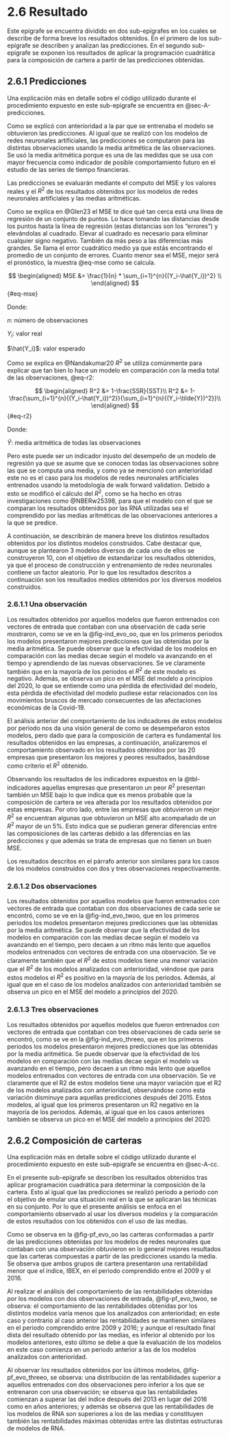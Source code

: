 # 2.6 Resultado {.unnumbered}

Este epígrafe se encuentra dividido en dos sub-epígrafes en los cuales se describe de forma breve los resultados obtenidos. En el primero de los sub-epígrafe se describen y analizan las predicciones. En el segundo sub-epígrafe se exponen los resultados de aplicar la programación cuadrática para la composición de cartera a partir de las predicciones obtenidas.

## 2.6.1 Predicciones {#sec-predicciones}

Una explicación más en detalle sobre el código utilizado durante el procedimiento expuesto en este sub-epigrafe se encuentra en @sec-A-predicciones.

Como se explicó con anterioridad a la par que se entrenaba el modelo se obtuvieron las predicciones. Al igual que se realizó con los modelos de redes neuronales artificiales, las predicciones se computaron para las distintas observaciones usando la media aritmética de las observaciones. Se usó la media aritmética porque es una de las medidas que se usa con mayor frecuencia como indicador de posible comportamiento futuro en el estudio de las series de tiempo financieras.

Las predicciones se evaluarán mediante el computo del MSE y los valores reales y el $R^2$ de los resultados obtenidos por los modelos de redes neuronales artificiales y las medias aritméticas.

Como se explica en @Glen23 el MSE te dice qué tan cerca está una línea de regresión de un conjunto de puntos. Lo hace tomando las distancias desde los puntos hasta la línea de regresión (estas distancias son los "errores") y elevándolas al cuadrado. Elevar al cuadrado es necesario para eliminar cualquier signo negativo. También da más peso a las diferencias más grandes. Se llama el error cuadrático medio ya que estás encontrando el promedio de un conjunto de errores. Cuanto menor sea el MSE, mejor será el pronóstico, la muestra @eq-mse como se calcula.

$$
\begin{aligned}
MSE &= \frac{1}{n} * \sum_{i=1}^{n}{(Y_i-\hat{Y_i})^2} \\
\end{aligned}
$$ {#eq-mse}

Donde:

::: margin
$n$: número de observaciones
:::

::: margin
$Y_i$: valor real
:::

::: margin
$\hat{Y_i}$: valor esperado
:::

Como se explica en @Nandakumar20 $R^2$ se utiliza comúnmente para explicar que tan bien lo hace un modelo en comparación con la media total de las observaciones, @eq-r2:

$$
\begin{aligned}
R^2 &= 1-\frac{SSR}{SST}\\
R^2 &= 1-\frac{\sum_{i=1}^{n}{(Y_i-\hat{Y_i})^2}}{\sum_{i=1}^{n}{(Y_i-\tilde{Y})^2}}\\
\end{aligned}
$$ {#eq-r2}

Donde:

::: margin
$\tilde{Y}$: media aritmética de todas las observaciones
:::

Pero este puede ser un indicador injusto del desempeño de un modelo de regresión ya que se asume que se conocen todas las observaciones sobre las que se computa una media, y como ya se mencionó con anterioridad este no es el caso para los modelos de redes neuronales artificiales entrenados usando la metodología de walk forward validation. Debido a esto se modificó el cálculo del $R^2$, como se ha hecho en otras investigaciones como @NBERw25398, para que el modelo con el que se comparan los resultados obtenidos por las RNA utilizadas sea el comprendido por las medias aritméticas de las observaciones anteriores a la que se predice.

A continuación, se describirán de manera breve los distintos resultados obtenidos por los distintos modelos construidos. Cabe destacar que, aunque se plantearon 3 modelos diversos de cada uno de ellos se construyeron 10, con el objetivo de estandarizar los resultados obtenidos, ya que el proceso de construcción y entrenamiento de redes neuronales contiene un factor aleatorio. Por lo que los resultados descritos a continuación son los resultados medios obtenidos por los diversos modelos construidos.

### 2.6.1.1 Una observación

Los resultados obtenidos por aquellos modelos que fueron entrenados con vectores de entrada que contaban con una observación de cada serie mostraron, como se ve en la @fig-ind_evo_oo, que en los primeros periodos los modelos presentaron mejores predicciones que las obtenidas por la media aritmética. Se puede observar que la efectividad de los modelos en comparación con las medias decae según el modelo va avanzando en el tiempo y aprendiendo de las nuevas observaciones. Se ve claramente también que en la mayoría de los periodos el $R^2$ de este modelo es negativo. Además, se observa un pico en el MSE del modelo a principios del 2020, lo que se entiende como una pérdida de efectividad del modelo, esta pérdida de efectividad del modelo pudiese estar relacionados con los movimientos bruscos de mercado consecuentes de las afectaciones económicas de la Covid-19.

El análisis anterior del comportamiento de los indicadores de estos modelos por periodo nos da una visión general de como se desempeñaron estos modelos, pero dado que para la composición de cartera es fundamental los resultados obtenidos en las empresas, a continuación, analizaremos el comportamiento observado en los resultados obtenidos por las 20 empresas que presentaron los mejores y peores resultados, basándose como criterio el $R^2$ obtenido.

Observando los resultados de los indicadores expuestos en la @tbl-indicadores aquellas empresas que presentaron un peor $R^2$ presentan también un MSE bajo lo que indica que es menos probable que la composición de cartera se vea alterada por los resultados obtenidos por estas empresas. Por otro lado, entre las empresas que obtuvieron un mejor $R^2$ se encuentran algunas que obtuvieron un MSE alto acompañado de un $R^2$ mayor de un 5%. Esto indica que se pudieran generar diferencias entre las composiciones de las carteras debido a las diferencias en las predicciones y que además se trata de empresas que no tienen un buen MSE.

Los resultados descritos en el párrafo anterior son similares para los casos de los modelos construidos con dos y tres observaciones respectivamente.

### 2.6.1.2 Dos observaciones

Los resultados obtenidos por aquellos modelos que fueron entrenados con vectores de entrada que contaban con dos observaciones de cada serie se encontró, como se ve en la @fig-ind_evo_twoo, que en los primeros periodos los modelos presentaron mejores predicciones que las obtenidas por la media aritmética. Se puede observar que la efectividad de los modelos en comparación con las medias decae según el modelo va avanzando en el tiempo, pero decaen a un ritmo más lento que aquellos modelos entrenados con vectores de entrada con una observación. Se ve claramente también que el $R^2$ de estos modelos tiene una menor variación que el $R^2$ de los modelos analizados con anterioridad, viéndose que para estos modelos el $R^2$ es positivo en la mayoría de los periodos. Además, al igual que en el caso de los modelos analizados con anterioridad también se observa un pico en el MSE del modelo a principios del 2020.

### 2.6.1.3 Tres observaciones

Los resultados obtenidos por aquellos modelos que fueron entrenados con vectores de entrada que contaban con tres observaciones de cada serie se encontró, como se ve en la @fig-ind_evo_threeo, que en los primeros periodos los modelos presentaron mejores predicciones que las obtenidas por la media aritmética. Se puede observar que la efectividad de los modelos en comparación con las medias decae según el modelo va avanzando en el tiempo, pero decaen a un ritmo más lento que aquellos modelos entrenados con vectores de entrada con una observación. Se ve claramente que el R2 de estos modelos tiene una mayor variación que el R2 de los modelos analizados con anterioridad, observándose como esta variación disminuye para aquellas predicciones después del 2015. Estos modelos, al igual que los primeros presentaron un R2 negativo en la mayoría de los periodos. Además, al igual que en los casos anteriores también se observa un pico en el MSE del modelo a principios del 2020.

## 2.6.2 Composición de carteras {#sec-cc}

Una explicación más en detalle sobre el código utilizado durante el procedimiento expuesto en este sub-epigrafe se encuentra en @sec-A-cc.

En el presente sub-epígrafe se describen los resultados obtenidos tras aplicar programación cuadrática para determinar la composición de la cartera. Esto al igual que las predicciones se realizó periodo a periodo con el objetivo de emular una situación real en la que se aplicaran las técnicas en su conjunto. Por lo que el presente análisis se enfoca en el comportamiento observado al usar los diversos modelos y la comparación de estos resultados con los obtenidos con el uso de las medias.

Como se observa en la @fig-pf_evo_oo las carteras conformadas a partir de las predicciones obtenidas por los modelos de redes neuronales que contaban con una observación obtuvieron en lo general mejores resultados que las carteras compuestas a partir de las predicciones usando la media. Se observa que ambos grupos de cartera presentaron una rentabilidad menor que el índice, IBEX, en el periodo comprendido entre el 2009 y el 2016.

Al realizar el análisis del comportamiento de las rentabilidades obtenidas por los modelos con dos observaciones de entrada, @fig-pf_evo_twoo, se observa: el comportamiento de las rentabilidades obtenidas por los distintos modelos varía menos que los analizados con anterioridad; en este caso y contrario al caso anterior las rentabilidades se mantienen similares en el periodo comprendido entre 2009 y 2016; y aunque el resultado final dista del resultado obtenido por las medias, es inferior al obtenido por los modelos anteriores, esto último se debe a que la evaluación de los modelos en este caso comienza en un periodo anterior a las de los modelos analizados con anterioridad.

Al observar los resultados obtenidos por los últimos modelos, @fig-pf_evo_threeo, se observa: una distribución de las rentabilidades superior a aquellos entrenados con dos observaciones pero inferior a los que se entrenaron con una observación; se observa que las rentabilidades comienzan a superar las del índice después del 2013 en lugar del 2016 como en años anteriores; y además se observa que las rentabilidades de los modelos de RNA son superiores a los de las medias y constituyen también las rentabilidades máximas obtenidas entre las distintas estructuras de modelos de RNA.

